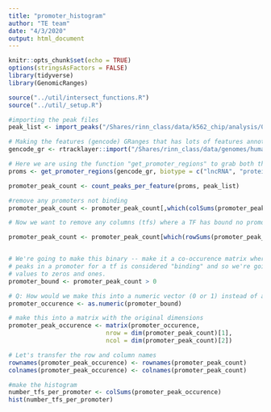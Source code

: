```yaml
---
title: "promoter_histogram"
author: "TE team"
date: "4/3/2020"
output: html_document
---
```


```r
knitr::opts_chunk$set(echo = TRUE)
options(stringsAsFactors = FALSE)
library(tidyverse)
library(GenomicRanges)

source("../util/intersect_functions.R")
source("../util/_setup.R")
```

```r
#importing the peak files
peak_list <- import_peaks("/Shares/rinn_class/data/k562_chip/analysis/00_consensus_peaks/results/")

# Making the features (gencode) GRanges that has lots of features annotated
gencode_gr <- rtracklayer::import("/Shares/rinn_class/data/genomes/human/gencode/v32/gencode.v32.annotation.gtf")

# Here we are using the function "get_promoter_regions" to grab both the lncRNA and mRNA genes
proms <- get_promoter_regions(gencode_gr, biotype = c("lncRNA", "protein_coding"))

promoter_peak_count <- count_peaks_per_feature(proms, peak_list)
```

```r

#remove any promoters not binding
promoter_peak_count <- promoter_peak_count[,which(colSums(promoter_peak_count) > 0)]

# Now we want to remove any columns (tfs) where a TF has bound no promoters

promoter_peak_count <- promoter_peak_count[which(rowSums(promoter_peak_count) > 0),]


# We're going to make this binary -- make it a co-occurence matrix where any number of
# peaks in a promoter for a tf is considered "binding" and so we're going to change all the
# values to zeros and ones.
promoter_bound <- promoter_peak_count > 0

# Q: How would we make this into a numeric vector (0 or 1) instead of a boolean vector?
promoter_occurence <- as.numeric(promoter_bound)

# make this into a matrix with the original dimensions
promoter_peak_occurence <- matrix(promoter_occurence, 
                           nrow = dim(promoter_peak_count)[1],
                           ncol = dim(promoter_peak_count)[2])

# Let's transfer the row and column names
rownames(promoter_peak_occurence) <- rownames(promoter_peak_count)
colnames(promoter_peak_occurence) <- colnames(promoter_peak_count)

```

```r
#make the histogram
number_tfs_per_promoter <- colSums(promoter_peak_occurence)
hist(number_tfs_per_promoter)
```
